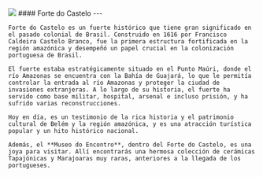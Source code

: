 
<div>
  <Image placeholder="blur" src={ForteDoPresepio} className="rounded-lg w-full aspect-4/3" />
    #### Forte do Castelo
    ---

    Forte do Castelo es un fuerte histórico que tiene gran significado en el pasado colonial de Brasil. Construido en 1616 por Francisco Caldeira Castelo Branco, fue la primera estructura fortificada en la región amazónica y desempeñó un papel crucial en la colonización portuguesa de Brasil.

    El fuerte estaba estratégicamente situado en el Punto Maúri, donde el río Amazonas se encuentra con la Bahía de Guajará, lo que le permitía controlar la entrada al río Amazonas y proteger la ciudad de invasiones extranjeras. A lo largo de su historia, el fuerte ha servido como base militar, hospital, arsenal e incluso prisión, y ha sufrido varias reconstrucciones.

    Hoy en día, es un testimonio de la rica historia y el patrimonio cultural de Belém y la región amazónica, y es una atracción turística popular y un hito histórico nacional.

    Además, el **Museo do Encontro**, dentro del Forte do Castelo, es una joya para visitar. Allí encontrarás una hermosa colección de cerámicas Tapajónicas y Marajoaras muy raras, anteriores a la llegada de los portugueses. 

</div>
